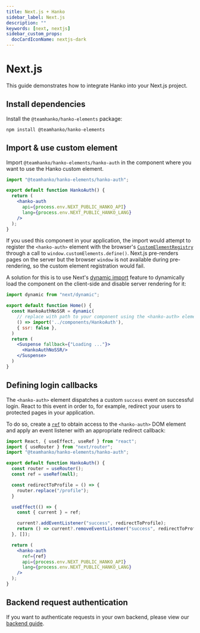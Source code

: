 ```yaml
---
title: Next.js + Hanko
sidebar_label: Next.js
description: ""
keywords: [next, nextjs]
sidebar_custom_props:
  docCardIconName: nextjs-dark
---
```


# Next.js

This guide demonstrates how to integrate Hanko into your Next.js project.

## Install dependencies

Install the `@teamhanko/hanko-elements` package:

```shell npm2yarn
npm install @teamhanko/hanko-elements
```

## Import & use custom element

Import `@teamhanko/hanko-elements/hanko-auth` in the component where you want to use the Hanko custom element.

```jsx title="HankoAuth.jsx" showLineNumbers
import "@teamhanko/hanko-elements/hanko-auth";

export default function HankoAuth() {
  return (
    <hanko-auth
      api={process.env.NEXT_PUBLIC_HANKO_API}
      lang={process.env.NEXT_PUBLIC_HANKO_LANG}
    />
  );
}
```

If you used this component in your application, the import would attempt to register the `<hanko-auth>` element with the
browser's [`CustomElementRegistry`](https://developer.mozilla.org/de/docs/Web/API/CustomElementRegistry) through a
call to `window.customElements.define()`.
Next.js pre-renders pages on the server but the browser `window` is not available during pre-rendering, so the custom
element registration would fail.

A solution for this is to use Next's [dynamic import](https://nextjs.org/docs/advanced-features/dynamic-import) feature
to dynamically load the component on the client-side and disable server rendering for it:

```jsx title="index.js" showLineNumbers
import dynamic from "next/dynamic";

export default function Home() {
  const HankoAuthNoSSR = dynamic(
    // replace with path to your component using the <hanko-auth> element
    () => import('../components/HankoAuth'),
    { ssr: false },
  )
  return (
    <Suspense fallback={"Loading ..."}>
      <HankoAuthNoSSR/>
    </Suspense>
  )
}
```

## Defining login callbacks

The `<hanko-auth>` element dispatches a custom `success` event on successful login. React to this
event in order to, for example, redirect your users to protected pages in your application.

To do so, create a [`ref`](https://reactjs.org/docs/hooks-reference.html#useref) to obtain access to the `<hanko-auth>`
DOM element and apply an event listener with an appropriate redirect callback:

```jsx {1-2,6-18,22} title="HankoAuth.jsx" showLineNumbers
import React, { useEffect, useRef } from "react";
import { useRouter } from "next/router";
import "@teamhanko/hanko-elements/hanko-auth";

export default function HankoAuth() {
  const router = useRouter();
  const ref = useRef(null);

  const redirectToProfile = () => {
    router.replace("/profile");
  }

  useEffect(() => {
    const { current } = ref;

    current?.addEventListener("success", redirectToProfile);
    return () => current?.removeEventListener("success", redirectToProfile);
  }, []);

  return (
    <hanko-auth
      ref={ref}
      api={process.env.NEXT_PUBLIC_HANKO_API}
      lang={process.env.NEXT_PUBLIC_HANKO_LANG}
    />
  );
}
```

## Backend request authentication

If you want to authenticate requests in your own backend, please view our [backend guide](/guides/backend).

